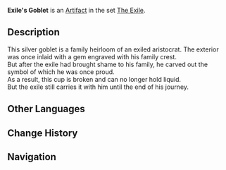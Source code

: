 {{Artifact Infobox
|image = Item Exile's Goblet.png
|set   = The Exile
|piece = Goblet of Eonothem
}}
{{Description|A dull goblet made of a heavy metal. It was once inlaid with gemstones, but they have since been stripped off.}}
'''Exile's Goblet''' is an [[Artifact]] in the set [[The Exile]].

==Description==
This silver goblet is a family heirloom of an exiled aristocrat. The exterior was once inlaid with a gem engraved with his family crest.<br />But after the exile had brought shame to his family, he carved out the symbol of which he was once proud.<br />As a result, this cup is broken and can no longer hold liquid.<br />But the exile still carries it with him until the end of his journey.

==Other Languages==
{{Other Languages
|en      = Exile's Goblet
|zhs     = 流放者之杯
|zhs_rm  = Liúfàng Zhě zhī Bēi
|zht     = 流放者之杯
|zht_rm  = Liúfàng Zhě zhī Bēi
|zh_tl   = Cup of the Exile
|ja      = 亡命者のコップ
|ja_rm   = Boumeisha no Koppu
|ja_tl   = Exile's Glass
|ko      = 유배자의 잔
|ko_rm   = 
|ko_tl   = 
|es      = Cáliz del Exiliado
|es_tl   = Goblet of the Exiled
|fr      = Coupe de l'Exilé
|fr_tl   = Goblet of the Exile
|ru      = Кубок изгнанника
|ru_tl   = 
|th      = Exile's Goblet
|vi      = Ly Kẻ Lưu Đày
|vi_tl   = 
|de      = Kelch des Verbannten
|de_tl   = Goblet of the Exile
|id      = Exile's Goblet
|pt      = Cálice do Exilado
|pt_tl   = 
}}

==Change History==
{{Change History|1.0}}

==Navigation==
{{Artifact Set Navbox|The Exile}}